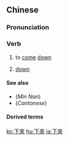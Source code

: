 {{also|下来}}
==Chinese==
{{zh-forms|s=下来}}

===Pronunciation===
{{zh-pron
|m=xiàlái,tl=y
|c=haa6 loi4
|h=pfs=hâ-lòi
|j=ha3 lai1-2
|mn=qz:hǎ-lâi/xm:hā-lâi/zz:hēe-lâi
|ma=y
|cat=v
}}

===Verb===
{{zh-verb}}

# to [[come]] [[down]]
#: {{zh-x|你 下來 吧。|'''Come down.'''}}
# {{lb|zh|used after a verb}} [[down]] {{gloss|toward oneself, or figuratively}}
#: {{zh-x|決定 下來|to '''make''' a decision}}
#: {{zh-x|跌 下來|to fall '''down'''}}

====See also====
* (''Min Nan'') {{zh-l|落來|tr=[[lo̍h-lâi]]}}
* (''Cantonese'') {{zh-l|落嚟|tr=lok6 lei4}}

====Derived terms====
{{zh-der|接下來|冷靜下來|平靜下來|寫下來}}

{{zh-cat|Beginning}}

[[ko:下來]]
[[hu:下來]]
[[ja:下來]]